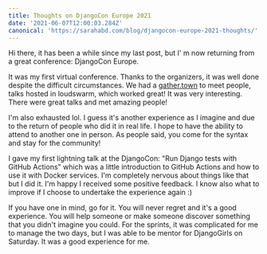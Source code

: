 ```yaml
---
title: Thoughts on DjangoCon Europe 2021
date: '2021-06-07T12:00:03.284Z'
canonical: 'https://sarahabd.com/blog/djangocon-europe-2021-thoughts/'
---
```


Hi there, it has been a while since my last post, but I' m now returning from a great conference: DjangoCon Europe.

It was my first virtual conference. Thanks to the organizers, it was well done despite the difficult circumstances. We had a [gather.town](https://gather.town/) to meet people, talks hosted in loudswarm, which worked great!
It was very interesting. There were great talks and met amazing people!

I'm also exhausted lol. I guess it's another experience as I imagine and due to the return of people who did it in real life.
I hope to have the ability to attend to another one in person. As people said, you come for the syntax and stay for the community!

I gave my first lightning talk at the DjangoCon: "Run Django tests with GitHub Actions" which was a little introduction to GitHub Actions and how to use it with Docker services.
I'm completely nervous about things like that but I did it. I'm happy I received some positive feedback. I know also what to improve if I choose to undertake the experience again :)

If you have one in mind, go for it. You will never regret and it's a good experience.
You will help someone or make someone discover something that you didn't imagine you could.
For the sprints, it was complicated for me to manage the two days, but I was able to be mentor for DjangoGirls on Saturday. It was a good experience for me.